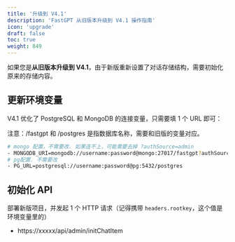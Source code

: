 ```yaml
---
title: '升级到 V4.1'
description: 'FastGPT 从旧版本升级到 V4.1 操作指南'
icon: 'upgrade'
draft: false
toc: true
weight: 849
---
```


如果您是**从旧版本升级到 V4.1**，由于新版重新设置了对话存储结构，需要初始化原来的存储内容。

## 更新环境变量

V4.1 优化了 PostgreSQL 和 MongoDB 的连接变量，只需要填 1 个 URL 即可：

注意：/fastgpt 和 /postgres 是指数据库名称，需要和旧版的变量对应。

```bash
# mongo 配置，不需要改. 如果连不上，可能需要去掉 ?authSource=admin
- MONGODB_URI=mongodb://username:password@mongo:27017/fastgpt?authSource=admin
# pg配置. 不需要改
- PG_URL=postgresql://username:password@pg:5432/postgres
```

## 初始化 API

部署新版项目，并发起 1 个 HTTP 请求（记得携带 `headers.rootkey`，这个值是环境变量里的）

- https://xxxxx/api/admin/initChatItem
